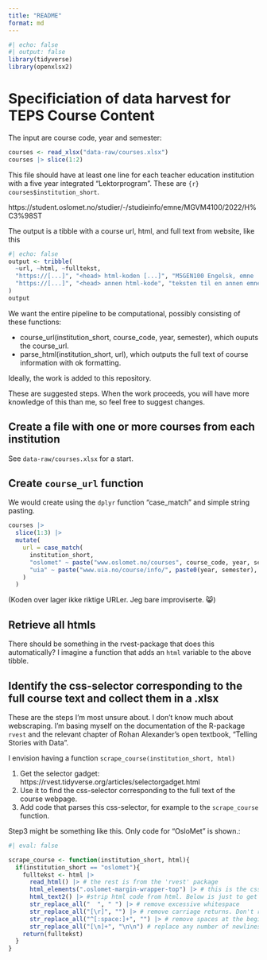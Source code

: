 ```yaml
---
title: "README"
format: md
---
```


```r
#| echo: false
#| output: false
library(tidyverse)
library(openxlsx2)
```


# Specificiation of data harvest for TEPS Course Content


The input are course code, year and semester:
```r
courses <- read_xlsx("data-raw/courses.xlsx")
courses |> slice(1:2)
```

This file should have at least one line for each teacher education institution with a five year integrated "Lektorprogram". These are `{r} courses$institution_short`. 


https://student.oslomet.no/studier/-/studieinfo/emne/MGVM4100/2022/H%C3%98ST

The output is a tibble with a course url, html, and full text from website, like this

```r
#| echo: false
output <- tribble(
  ~url, ~html, ~fulltekst,
  "https://[...]", "<head> html-koden [...]", "M5GEN100 Engelsk, emne ...",
  "https://[...]", "<head> annen html-kode", "teksten til en annen emnekode"
)
output
```

We want the entire pipeline to be computational, possibly consisting of these functions:

- course_url(institution_short, course_code, year, semester), which ouputs the course_url.
- parse_html(institution_short, url), which outputs the full text of course information with ok formatting.

Ideally, the work is added to this repository.

These are suggested steps. When the work proceeds, you will have more knowledge of this than me, so feel free to suggest changes.

## Create a file with one or more courses from each institution

See `data-raw/courses.xlsx` for a start.

##  Create `course_url` function

We would create using the `dplyr` function "case_match" and simple string pasting.

```r
courses |> 
  slice(1:3) |> 
  mutate(
    url = case_match(
      institution_short,
      "oslomet" ~ paste("www.oslomet.no/courses", course_code, year, semester, "index.html", sep = "/"),
      "uia" ~ paste("www.uia.no/course/info/", paste0(year, semester), course_code, "index.html", sep = "/")
    )
  )
```

(Koden over lager ikke riktige URLer. Jeg bare improviserte. 😸)

## Retrieve all htmls

There should be something in the rvest-package that does this automatically? I imagine a function that adds an `html` variable to the above tibble.

## Identify the css-selector corresponding to the full course text and collect them in a .xlsx

These are the steps I'm most unsure about. I don't know much about webscraping. I'm basing myself on the documentation of the R-package `rvest` and the relevant chapter of Rohan Alexander's open textbook, "Telling Stories with Data".

I envision having a function `scrape_course(institution_short, html)`

1. Get the selector gadget: https://rvest.tidyverse.org/articles/selectorgadget.html
2. Use it to find the css-selector corresponding to the full text of the course webpage.
3. Add code that parses this css-selector, for example to the `scrape_course` function.

Step3 might be something like this. Only code for "OsloMet" is shown.:

```r
#| eval: false

scrape_course <- function(institution_short, html){
  if(institution_short == "oslomet"){
    fulltekst <- html |> 
      read_html() |> # the rest is from the 'rvest' package
      html_elements(".oslomet-margin-wrapper-top") |> # this is the css-selector on oslomet pages
      html_text2() |> #strip html code from html. Below is just to get nice formatting:
      str_replace_all("  ", " ") |> # remove excessive whitespace
      str_replace_all("[\r]", "") |> # remove carriage returns. Don't remember why I put it in brackets
      str_replace_all("^[:space:]+", "") |> # remove spaces at the beginning of lines
      str_replace_all("[\n]+", "\n\n") # replace any number of newlines with two newlines
    return(fulltekst)
  } 
}
```

